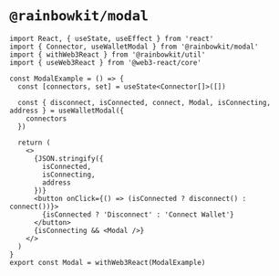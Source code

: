 
# `@rainbowkit/modal`

```tsx
import React, { useState, useEffect } from 'react'
import { Connector, useWalletModal } from '@rainbowkit/modal'
import { withWeb3React } from '@rainbowkit/util'
import { useWeb3React } from '@web3-react/core'

const ModalExample = () => {
  const [connectors, set] = useState<Connector[]>([])

  const { disconnect, isConnected, connect, Modal, isConnecting, address } = useWalletModal({
    connectors
  })

  return (
    <>
      {JSON.stringify({
        isConnected,
        isConnecting,
        address
      })}
      <button onClick={() => (isConnected ? disconnect() : connect())}>
        {isConnected ? 'Disconnect' : 'Connect Wallet'}
      </button>
      {isConnecting && <Modal />}
    </>
  )
}
export const Modal = withWeb3React(ModalExample)
```

<Modal />
